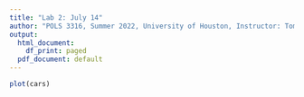 ```yaml
---
title: "Lab 2: July 14"
author: "POLS 3316, Summer 2022, University of Houston, Instructor: Tom Hanna"
output:
  html_document:
    df_print: paged
  pdf_document: default
---
```




```r
plot(cars)
```

